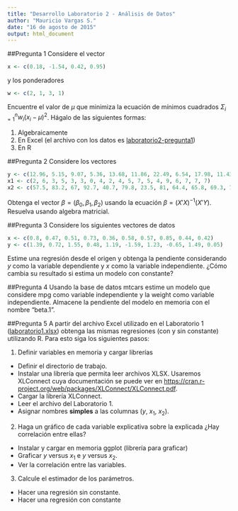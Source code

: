 ```yaml
---
title: "Desarrollo Laboratorio 2 - Análisis de Datos"
author: "Mauricio Vargas S."
date: "16 de agosto de 2015"
output: html_document
---
```


##Pregunta 1
Considere el vector
```r
x <- c(0.18, -1.54, 0.42, 0.95)
```
y los ponderadores
```r
w <- c(2, 1, 3, 1)
```
Encuentre el valor de $\mu$ que minimiza la ecuación de mínimos cuadrados $\Sigma_{i=1}^n w_i(x_i-\mu)^2$. Hágalo de las siguientes formas:

1. Algebraicamente
2. En Excel (el archivo con los datos es <a href="http://pachamaltese.github.io/econometria/laboratorio2/laboratorio2-pregunta1.xlsx">laboratorio2-pregunta1</a>)
3. En R

##Pregunta 2
Considere los vectores
```r
y <- c(12.96, 5.15, 9.07, 5.36, 13.68, 11.86, 22.49, 6.54, 17.98, 11.43, 9.73, 5.44, 5.73, 8.84, 3.78, 4.74, 4.62, 3.92, 5.2)
x1 <- c(2, 6, 3, 5, 3, 3, 0, 4, 2, 4, 5, 7, 5, 4, 9, 6, 7, 7, 7)
x2 <- c(57.5, 83.2, 67, 92.7, 40.7, 79.8, 23.5, 81, 64.4, 65.8, 69.3, 72.9, 107.5, 92.1, 86.1, 89.4, 93.3, 107.1, 116.9)
```
Obtenga el vector $\beta = (\beta_0,\beta_1,\beta_2)$ usando la ecuación $\beta = (X'X)^{-1}(X'Y)$. Resuelva usando algebra matricial.

##Pregunta 3
Considere los siguientes vectores de datos
```r
x <- c(0.8, 0.47, 0.51, 0.73, 0.36, 0.58, 0.57, 0.85, 0.44, 0.42)
y <- c(1.39, 0.72, 1.55, 0.48, 1.19, -1.59, 1.23, -0.65, 1.49, 0.05)
```
Estime una regresión desde el origen y obtenga la pendiente considerando $y$ como la variable dependiente y $x$ como la variable independiente. ¿Cómo cambia su resultado si estima un modelo con constante?

##Pregunta 4
Usando la base de datos mtcars estime un modelo que considere mpg como variable independiente y la weight como variable independiente. Almacene la pendiente del modelo en memoria con el nombre "beta.1".

##Pregunta 5
A partir del archivo Excel utilizado en el Laboratorio 1 (<a href="http://pachamaltese.github.io/econometria/laboratorio1/laboratorio1.xlsx">laboratorio1.xlsx</a>) obtenga las mismas regresiones (con y sin constante) utilizando R. Para esto siga los siguientes pasos:

1. Definir variables en memoria y cargar librerías
  + Definir el directorio de trabajo.
  + Instalar una librería que permita leer archivos XLSX. Usaremos XLConnect cuya documentación se puede ver en <a href="https://cran.r-project.org/web/packages/XLConnect/XLConnect.pdf">https://cran.r-project.org/web/packages/XLConnect/XLConnect.pdf</a>.
  + Cargar la librería XLConnect.
  + Leer el archivo del Laboratorio 1.
  + Asignar nombres <b>simples</b> a las columnas ($y$, $x_1$, $x_2$).
2. Haga un gráfico de cada variable explicativa sobre la explicada ¿Hay correlación entre ellas?
  + Instalar y cargar en memoria ggplot (librería para graficar)
  + Graficar $y$ versus $x_1$ e $y$ versus $x_2$.
  + Ver la correlación entre las variables.
3. Calcule el estimador de los parámetros.
  + Hacer una regresión sin constante.
  + Hacer una regresión con constante